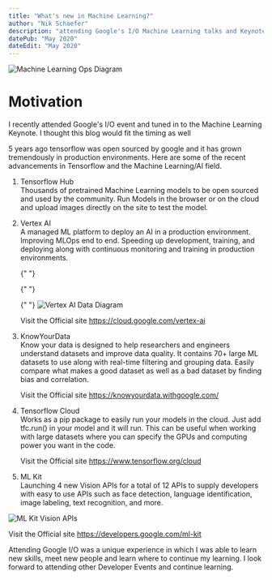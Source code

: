 ```yaml
---
title: "What's new in Machine Learning?"
author: "Nik Schaefer"
description: "attending Google's I/O Machine Learning talks and Keynotes"
datePub: "May 2020"
dateEdit: "May 2020"
---
```


<img src="/blog/mlops.webp" alt="Machine Learning Ops Diagram" />

# Motivation

I recently attended Google's I/O event and tuned in to the Machine Learning
Keynote. I thought this blog would fit the timing as well

5 years ago tensorflow was open sourced by google and it has grown tremendously
in production environments. Here are some of the recent advancements in
Tensorflow and the Machine Learning/AI field.

1. Tensorflow Hub <br /> Thousands of pretrained Machine Learning models to be
   open sourced and used by the community. Run Models in the browser or on the
   cloud and upload images directly on the site to test the model.

2. Vertex AI <br /> A managed ML platform to deploy an AI in a production
   environment. Improving MLOps end to end. Speeding up development, training,
   and deploying along with continuous monitoring and training in production
   environments.

    {" "}

    {" "}

    {" "}
    <img src="/blog/vertexai.webp" alt="Vertex AI Data Diagram" />

    Visit the Official site https://cloud.google.com/vertex-ai

3. KnowYourData <br /> Know your data is designed to help researchers and
   engineers understand datasets and improve data quality. It contains 70+ large
   ML datasets to use along with real-time filtering and grouping data. Easily
   compare what makes a good dataset as well as a bad dataset by finding bias
   and correlation.

    Visit the Official site https://knowyourdata.withgoogle.com/

4. Tensorflow Cloud <br /> Works as a pip package to easily run your models in
   the cloud. Just add tfc.run() in your model and it will run. This can be
   useful when working with large datasets where you can specify the GPUs and
   computing power you want in the code.

    Visit the Official site https://www.tensorflow.org/cloud

5. ML Kit <br /> Launching 4 new Vision APIs for a total of 12 APIs to supply
   developers with easy to use APIs such as face detection, language
   identification, image labeling, text recognition, and more.

<img src="/blog/mlkit.webp" alt="ML Kit Vision APIs" />

Visit the Official site https://developers.google.com/ml-kit

Attending Google I/O was a unique experience in which I was able to learn new
skills, meet new people and learn where to continue my learning. I look forward
to attending other Developer Events and continue learning.
